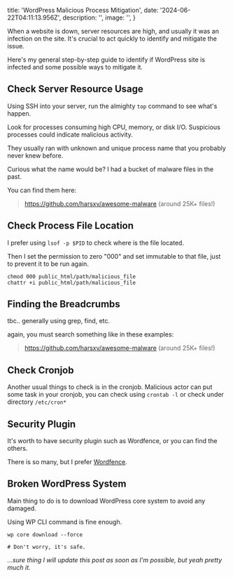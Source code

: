 
  title: 'WordPress Malicious Process Mitigation',
  date: '2024-06-22T04:11:13.956Z',
  description: '',
  image: '',
}

When a website is down, server resources are high, and usually it was an infection
on the site. It's crucial to act quickly to identify and mitigate the issue.

Here's my general step-by-step guide to identify if WordPress site is infected
and some possible ways to mitigate it.

## Check Server Resource Usage

Using SSH into your server, run the almighty `top` command to see what's happen.

Look for processes consuming high CPU, memory, or disk I/O. Suspicious processes
could indicate malicious activity.

They usually ran with unknown and unique process name that you probably never
knew before.

Curious what the name would be? I had a bucket of malware files in the past.

You can find them here:
> https://github.com/harsxv/awesome-malware (around 25K+ files!)

## Check Process File Location

I prefer using `lsof -p $PID` to check where is the file located.

Then I set the permission to zero "000" and set immutable to that file, just to
prevent it to be run again.

```
chmod 000 public_html/path/malicious_file
chattr +i public_html/path/malicious_file
```

## Finding the Breadcrumbs

tbc.. generally using grep, find, etc.

again, you must search something like in these examples: 

> https://github.com/harsxv/awesome-malware (around 25K+ files!)

## Check Cronjob

Another usual things to check is in the cronjob. Malicious actor can put some task
in your cronjob, you can check using `crontab -l` or check under directory `/etc/cron*`

## Security Plugin

It's worth to have security plugin such as Wordfence, or you can find the others.

There is so many, but I prefer [Wordfence](https://wordpress.org/plugins/wordfence/).

## Broken WordPress System

Main thing to do is to download WordPress core system to avoid any damaged.

Using WP CLI command is fine enough.

```
wp core download --force 

# Don't worry, it's safe.
```

_...sure thing I will update this post as soon as I'm possible, but yeah pretty much it._

